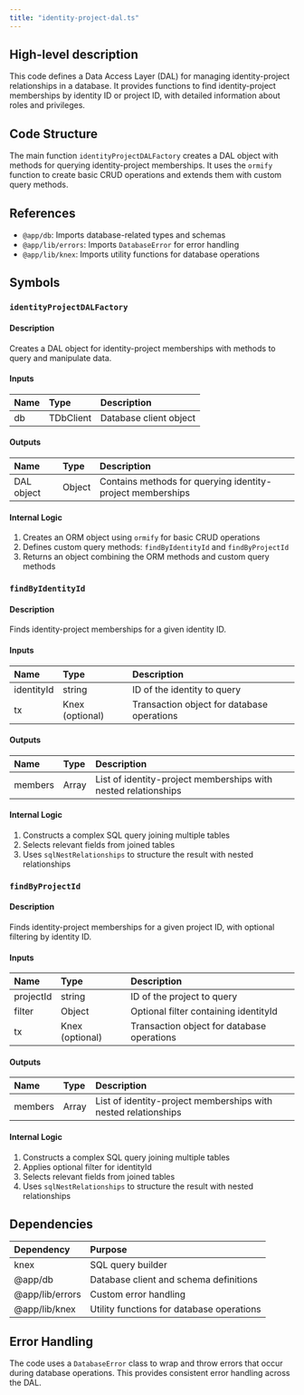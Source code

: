 ```yaml
---
title: "identity-project-dal.ts"
---
```


## High-level description
This code defines a Data Access Layer (DAL) for managing identity-project relationships in a database. It provides functions to find identity-project memberships by identity ID or project ID, with detailed information about roles and privileges.

## Code Structure
The main function `identityProjectDALFactory` creates a DAL object with methods for querying identity-project memberships. It uses the `ormify` function to create basic CRUD operations and extends them with custom query methods.

## References
- `@app/db`: Imports database-related types and schemas
- `@app/lib/errors`: Imports `DatabaseError` for error handling
- `@app/lib/knex`: Imports utility functions for database operations

## Symbols

### `identityProjectDALFactory`
#### Description
Creates a DAL object for identity-project memberships with methods to query and manipulate data.

#### Inputs
| Name | Type | Description |
|:-----|:-----|:------------|
| db | TDbClient | Database client object |

#### Outputs
| Name | Type | Description |
|:-----|:-----|:------------|
| DAL object | Object | Contains methods for querying identity-project memberships |

#### Internal Logic
1. Creates an ORM object using `ormify` for basic CRUD operations
2. Defines custom query methods: `findByIdentityId` and `findByProjectId`
3. Returns an object combining the ORM methods and custom query methods

### `findByIdentityId`
#### Description
Finds identity-project memberships for a given identity ID.

#### Inputs
| Name | Type | Description |
|:-----|:-----|:------------|
| identityId | string | ID of the identity to query |
| tx | Knex (optional) | Transaction object for database operations |

#### Outputs
| Name | Type | Description |
|:-----|:-----|:------------|
| members | Array | List of identity-project memberships with nested relationships |

#### Internal Logic
1. Constructs a complex SQL query joining multiple tables
2. Selects relevant fields from joined tables
3. Uses `sqlNestRelationships` to structure the result with nested relationships

### `findByProjectId`
#### Description
Finds identity-project memberships for a given project ID, with optional filtering by identity ID.

#### Inputs
| Name | Type | Description |
|:-----|:-----|:------------|
| projectId | string | ID of the project to query |
| filter | Object | Optional filter containing identityId |
| tx | Knex (optional) | Transaction object for database operations |

#### Outputs
| Name | Type | Description |
|:-----|:-----|:------------|
| members | Array | List of identity-project memberships with nested relationships |

#### Internal Logic
1. Constructs a complex SQL query joining multiple tables
2. Applies optional filter for identityId
3. Selects relevant fields from joined tables
4. Uses `sqlNestRelationships` to structure the result with nested relationships

## Dependencies
| Dependency | Purpose |
|:-----------|:--------|
| knex | SQL query builder |
| @app/db | Database client and schema definitions |
| @app/lib/errors | Custom error handling |
| @app/lib/knex | Utility functions for database operations |

## Error Handling
The code uses a `DatabaseError` class to wrap and throw errors that occur during database operations. This provides consistent error handling across the DAL.